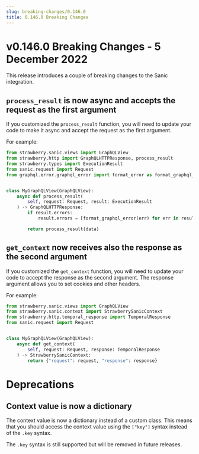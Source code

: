 ```yaml
---
slug: breaking-changes/0.146.0
title: 0.146.0 Breaking Changes
---
```


# v0.146.0 Breaking Changes - 5 December 2022

This release introduces a couple of breaking changes to the Sanic integration.

## `process_result` is now async and accepts the request as the first argument

If you customized the `process_result` function, you will need to update your
code to make it async and accept the request as the first argument.

For example:

```python
from strawberry.sanic.views import GraphQLView
from strawberry.http import GraphQLHTTPResponse, process_result
from strawberry.types import ExecutionResult
from sanic.request import Request
from graphql.error.graphql_error import format_error as format_graphql_error


class MyGraphQLView(GraphQLView):
    async def process_result(
        self, request: Request, result: ExecutionResult
    ) -> GraphQLHTTPResponse:
        if result.errors:
            result.errors = [format_graphql_error(err) for err in result.errors]

        return process_result(data)
```

## `get_context` now receives also the response as the second argument

If you customized the `get_context` function, you will need to update your code
to accept the response as the second argument. The response argument allows you
to set cookies and other headers.

For example:

```python
from strawberry.sanic.views import GraphQLView
from strawberry.sanic.context import StrawberrySanicContext
from strawberry.http.temporal_response import TemporalResponse
from sanic.request import Request


class MyGraphQLView(GraphQLView):
    async def get_context(
        self, request: Request, response: TemporalResponse
    ) -> StrawberrySanicContext:
        return {"request": request, "response": response}
```

# Deprecations

## Context value is now a dictionary

The context value is now a dictionary instead of a custom class. This means that
you should access the context value using the `["key"]` syntax instead of the
`.key` syntax.

The `.key` syntax is still supported but will be removed in future releases.